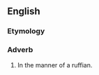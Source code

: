 ==English==

===Etymology===
{{suffix|ruffian|ly}}

===Adverb===
{{en-adv}}

# In the manner of a ruffian.